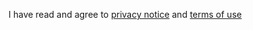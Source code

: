 I have read and agree to [privacy notice](https://anvilproject.org/privacy) and [terms of use](https://anvilproject.org/anvil-explorer-tos)
